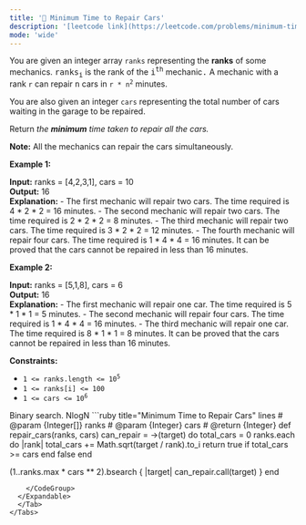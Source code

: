 ```yaml
---
title: '🧀 Minimum Time to Repair Cars'
description: '[leetcode link](https://leetcode.com/problems/minimum-time-to-repair-cars/description/)'
mode: 'wide'
---
```

<Tabs>
  <Tab title="Question" icon="circle-question" iconType="regular">
    <Card>
      <p>You are given an integer array <code>ranks</code> representing the <strong>ranks</strong> of some mechanics. <font face="monospace">ranks<sub>i</sub></font> is the rank of the <font face="monospace">i<sup>th</sup></font> mechanic<font face="monospace">.</font> A mechanic with a rank <code>r</code> can repair <font face="monospace">n</font> cars in <code>r * n<sup>2</sup></code> minutes.</p>  <p>You are also given an integer <code>cars</code> representing the total number of cars waiting in the garage to be repaired.</p>  <p>Return <em>the <strong>minimum</strong> time taken to repair all the cars.</em></p>  <p><strong>Note:</strong> All the mechanics can repair the cars simultaneously.</p>   <p><strong class="example">Example 1:</strong></p>   <strong>Input:</strong> ranks = [4,2,3,1], cars = 10 <br/> <strong>Output:</strong> 16 <br/> <strong>Explanation:</strong>  - The first mechanic will repair two cars. The time required is 4 * 2 * 2 = 16 minutes. - The second mechanic will repair two cars. The time required is 2 * 2 * 2 = 8 minutes. - The third mechanic will repair two cars. The time required is 3 * 2 * 2 = 12 minutes. - The fourth mechanic will repair four cars. The time required is 1 * 4 * 4 = 16 minutes. It can be proved that the cars cannot be repaired in less than 16 minutes.​​​​​   <p><strong class="example">Example 2:</strong></p>   <strong>Input:</strong> ranks = [5,1,8], cars = 6 <br/> <strong>Output:</strong> 16 <br/> <strong>Explanation:</strong>  - The first mechanic will repair one car. The time required is 5 * 1 * 1 = 5 minutes. - The second mechanic will repair four cars. The time required is 1 * 4 * 4 = 16 minutes. - The third mechanic will repair one car. The time required is 8 * 1 * 1 = 8 minutes. It can be proved that the cars cannot be repaired in less than 16 minutes.​​​​​    <p><strong>Constraints:</strong></p>  <ul>  <li><code>1 &lt;= ranks.length &lt;= 10<sup>5</sup></code></li>  <li><code>1 &lt;= ranks[i] &lt;= 100</code></li>  <li><code>1 &lt;= cars &lt;= 10<sup>6</sup></code></li> </ul> 
    </Card>
  </Tab>
  <Tab title="Solution" icon="lightbulb" iconType="regular" >
    <Card>
      Binary search. NlogN
    </Card>
  <Expandable title="code">
    <CodeGroup dropdown>
```ruby title="Minimum Time to Repair Cars" lines
# @param {Integer[]} ranks
# @param {Integer} cars
# @return {Integer}
def repair_cars(ranks, cars)
  can_repair = ->(target) do
    total_cars = 0
    ranks.each do |rank|
      total_cars += Math.sqrt(target / rank).to_i
      return true if total_cars >= cars
    end
    false
  end

  (1..ranks.max * cars ** 2).bsearch { |target| can_repair.call(target) }
end
```
    </CodeGroup>
  </Expandable>
  </Tab>
</Tabs>